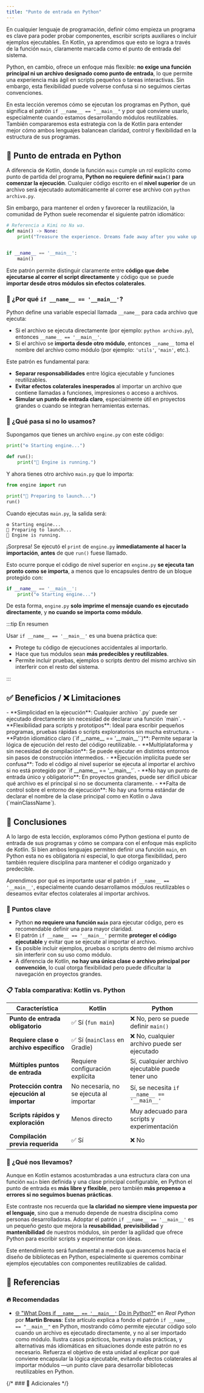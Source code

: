 ```yaml
---
title: "Punto de entrada en Python"
---
```


<ReadingTime />
<GithubRepoLink repo="python-dibs" user="r8vnhill"/>

En cualquier lenguaje de programación, definir cómo empieza un programa es clave para poder probar componentes, escribir scripts auxiliares o incluir ejemplos ejecutables. En Kotlin, ya aprendimos que esto se logra a través de la función `main`, claramente marcada como el punto de entrada del sistema.

Python, en cambio, ofrece un enfoque más flexible: **no exige una función principal ni un archivo designado como punto de entrada**, lo que permite una experiencia más ágil en scripts pequeños o tareas interactivas. Sin embargo, esta flexibilidad puede volverse confusa si no seguimos ciertas convenciones.

En esta lección veremos cómo se ejecutan los programas en Python, qué significa el patrón `if __name__ == "__main__"` y por qué conviene usarlo, especialmente cuando estamos desarrollando módulos reutilizables. También compararemos esta estrategia con la de Kotlin para entender mejor cómo ambos lenguajes balancean claridad, control y flexibilidad en la estructura de sus programas.

## 🧭 Punto de entrada en Python

A diferencia de Kotlin, donde la función `main` cumple un rol explícito como punto de partida del programa, **Python no requiere definir `main()` para comenzar la ejecución**. Cualquier código escrito en el **nivel superior** de un archivo será ejecutado automáticamente al correr ese archivo con `python archivo.py`.

Sin embargo, para mantener el orden y favorecer la reutilización, la comunidad de Python suele recomendar el siguiente patrón idiomático:

```python showLineNumbers title="Patrón recomendado en Python"
# Referencia a Kimi no Na wa.
def main() -> None:
    print("Treasure the experience. Dreams fade away after you wake up.")


if __name__ == '__main__':
    main()
```

Este patrón permite distinguir claramente entre **código que debe ejecutarse al correr el script directamente** y código que se puede **importar desde otros módulos sin efectos colaterales**.

### 📌 ¿Por qué `if __name__ == '__main__'`?

Python define una variable especial llamada `__name__` para cada archivo que ejecuta:

- Si el archivo se ejecuta directamente (por ejemplo: `python archivo.py`), entonces `__name__ == '__main__'`.
- Si el archivo se **importa desde otro módulo**, entonces `__name__` toma el nombre del archivo como módulo (por ejemplo: `'utils'`, `'main'`, etc.).

Este patrón es fundamental para:

- **Separar responsabilidades** entre lógica ejecutable y funciones reutilizables.
- **Evitar efectos colaterales inesperados** al importar un archivo que contiene llamadas a funciones, impresiones o acceso a archivos.
- **Simular un punto de entrada claro**, especialmente útil en proyectos grandes o cuando se integran herramientas externas.

### 🧨 ¿Qué pasa si no lo usamos?

Supongamos que tienes un archivo `engine.py` con este código:

```python title="engine.py"
print("⚙️ Starting engine...")

def run():
    print("🚀 Engine is running.")
```

Y ahora tienes otro archivo `main.py` que lo importa:

```python title="main.py"
from engine import run

print("🔧 Preparing to launch...")
run()
```

Cuando ejecutas `main.py`, la salida será:

```plaintext
⚙️ Starting engine...
🔧 Preparing to launch...
🚀 Engine is running.
```

¡Sorpresa! Se ejecutó el `print` de `engine.py` **inmediatamente al hacer la importación**, **antes** de que `run()` fuese llamado.

Esto ocurre porque el código de nivel superior en `engine.py` **se ejecuta tan pronto como se importa**, a menos que lo encapsules dentro de un bloque protegido con:

```python
if __name__ == '__main__':
    print("⚙️ Starting engine...")
```

De esta forma, `engine.py` **solo imprime el mensaje cuando es ejecutado directamente**, y **no cuando se importa como módulo**.

:::tip En resumen

Usar `if __name__ == '__main__'` es una buena práctica que:

- Protege tu código de ejecuciones accidentales al importarlo.
- Hace que tus módulos sean **más predecibles y reutilizables**.
- Permite incluir pruebas, ejemplos o scripts dentro del mismo archivo sin interferir con el resto del sistema.

:::

## ✅ Beneficios / ❌ Limitaciones

<ProCons>
    <Pros title="Ventajas de Python">
        - **Simplicidad en la ejecución**: Cualquier archivo `.py` puede ser ejecutado directamente sin necesidad de declarar una función `main`.
        - **Flexibilidad para scripts y prototipos**: Ideal para escribir pequeños programas, pruebas rápidas o scripts exploratorios sin mucha estructura.
        - **Patrón idiomático claro (`if __name__ == '__main__'`)**: Permite separar la lógica de ejecución del resto del código reutilizable.
        - **Multiplataforma y sin necesidad de compilación**: Se puede ejecutar en distintos entornos sin pasos de construcción intermedios.
    </Pros>
    <Cons title="Limitaciones de Python">
        - **Ejecución implícita puede ser confusa**: Todo el código al nivel superior se ejecuta al importar el archivo si no está protegido por `if __name__ == '__main__'`.
        - **No hay un punto de entrada único y obligatorio**: En proyectos grandes, puede ser difícil ubicar qué archivo es el principal si no se documenta claramente.
        - **Falta de control sobre el entorno de ejecución**: No hay una forma estándar de declarar el nombre de la clase principal como en Kotlin o Java (`mainClassName`).
    </Cons>
</ProCons>

## 🎯 Conclusiones

A lo largo de esta lección, exploramos cómo Python gestiona el punto de entrada de sus programas y cómo se compara con el enfoque más explícito de Kotlin. Si bien ambos lenguajes permiten definir una función `main`, en Python esta no es obligatoria ni especial, lo que otorga flexibilidad, pero también requiere disciplina para mantener el código organizado y predecible.

Aprendimos por qué es importante usar el patrón `if __name__ == '__main__'`, especialmente cuando desarrollamos módulos reutilizables o deseamos evitar efectos colaterales al importar archivos.

### 🔑 Puntos clave

- Python **no requiere una función `main`** para ejecutar código, pero es recomendable definir una para mayor claridad.
- El patrón `if __name__ == '__main__'` permite **proteger el código ejecutable** y evitar que se ejecute al importar el archivo.
- Es posible incluir ejemplos, pruebas o scripts dentro del mismo archivo sin interferir con su uso como módulo.
- A diferencia de Kotlin, **no hay una única clase o archivo principal por convención**, lo cual otorga flexibilidad pero puede dificultar la navegación en proyectos grandes.

### 📋 Tabla comparativa: Kotlin vs. Python

| Característica                         | Kotlin                            | Python                                       |
|---------------------------------------|-----------------------------------|----------------------------------------------|
| **Punto de entrada obligatorio**       | ✅ Sí (`fun main`)                   | ❌ No, pero se puede definir `main()`           |
| **Requiere clase o archivo específico**| ✅ Sí (`mainClass` en Gradle)        | ❌ No, cualquier archivo puede ser ejecutado    |
| **Múltiples puntos de entrada**        | Requiere configuración explícita  | Sí, cualquier archivo ejecutable puede tener uno |
| **Protección contra ejecución al importar** | No necesaria, no se ejecuta al importar | Sí, se necesita `if __name__ == '__main__'` |
| **Scripts rápidos y exploración**      | Menos directo                     | Muy adecuado para scripts y experimentación  |
| **Compilación previa requerida**       | ✅ Sí                                | ❌ No                                           |

### 🧰 ¿Qué nos llevamos?

Aunque en Kotlin estamos acostumbradas a una estructura clara con una función `main` bien definida y una clase principal configurable, en Python el punto de entrada es **más libre y flexible**, pero también **más propenso a errores si no seguimos buenas prácticas**.

Este contraste nos recuerda que **la claridad no siempre viene impuesta por el lenguaje**, sino que a menudo depende de nuestra disciplina como personas desarrolladoras. Adoptar el patrón `if __name__ == '__main__'` es un pequeño gesto que mejora la **reusabilidad**, **previsibilidad** y **mantenibilidad** de nuestros módulos, sin perder la agilidad que ofrece Python para escribir scripts y experimentar con ideas.

Este entendimiento será fundamental a medida que avancemos hacia el diseño de bibliotecas en Python, especialmente si queremos combinar ejemplos ejecutables con componentes reutilizables de calidad.

## 📖 Referencias

### 🔥 Recomendadas

- [🌐 "What Does if `__name__ == '__main__'` Do in Python?"](https://realpython.com/if-name-main-python/) en *Real Python* por **Martin Breuss**: Este artículo explica a fondo el patrón `if __name__ == "__main__"` en Python, mostrando cómo permite ejecutar código solo cuando un archivo es ejecutado directamente, y no al ser importado como módulo. Ilustra casos prácticos, buenas y malas prácticas, y alternativas más idiomáticas en situaciones donde este patrón no es necesario. Refuerza el objetivo de esta unidad al explicar por qué conviene encapsular la lógica ejecutable, evitando efectos colaterales al importar módulos —un punto clave para desarrollar bibliotecas reutilizables en Python.

{/* ### 🔹 Adicionales */}

